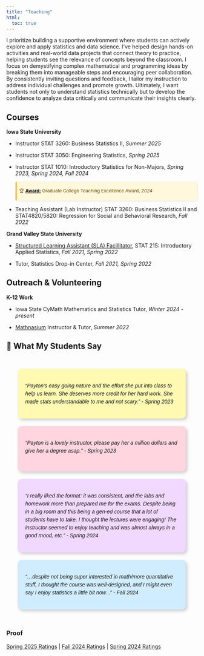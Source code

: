 ```yaml
---
title: "Teaching"
html:
  toc: true
---
```


I prioritize building a supportive environment where students can actively explore and apply statistics and data science. I've helped design hands-on activities and real-world data projects that connect theory to practice, helping students see the relevance of concepts beyond the classroom. I focus on demystifying complex mathematical and programming ideas by breaking them into manageable steps and encouraging peer collaboration. By consistently inviting questions and feedback, I tailor my instruction to address individual challenges and promote growth. Ultimately, I want students not only to understand statistics technically but to develop the confidence to analyze data critically and communicate their insights clearly.

## Courses

**Iowa State University**

-   Instructor STAT 3260: Business Statistics II, *Summer 2025*

-   Instructor STAT 3050: Engineering Statistics, *Spring 2025*

-   Instructor STAT 1010: Introductory Statistics for Non-Majors, *Spring 2023, Spring 2024, Fall 2024*

    ::: award-callout
    🏆 <a href="https://www.parchment.com/u/award/b921b767a82cfa38142d3f3f2f84f15d" target="_blank" rel="noopener noreferrer"><strong>Award:</strong></a> Graduate College Teaching Excellence Award, *2024*
    :::

    ```{=html}
    <style>
    .award-callout {
      background-color: #fff8dc;       /* Light warm background */
      border-left: 4px solid #f4c542; /* Bold colored bar on the left */
      padding: 0.25em 0.5em;
      margin: 0.2em 0;
      font-weight: 400;
      font-size: 0.85em;
      color: #6b4a00;
      border-radius: 4px;
      max-width: 500px;
      box-shadow: 1px 1px 5px rgba(0,0,0,0.1);
    }
    </style>
    ```

-   Teaching Assistant (Lab Instructor) STAT 3260: Business Statistics II and STAT4820/5820: Regression for Social and Behavioral Research, *Fall 2022*

**Grand Valley State University**

-   <a href="https://www.gvsu.edu/tutoring/about-sla-33.htm" target="_blank" rel="noopener noreferrer">Structured Learning Assistant (SLA) Facillitator</a>, STAT 215: Introductory Applied Statistics, *Fall 2021, Spring 2022*

-   Tutor, Statistics Drop-in Center, *Fall 2021, Spring 2022*

## Outreach & Volunteering

**K-12 Work**

-   Iowa State CyMath Mathematics and Statistics Tutor, *Winter 2024 - present*

<!-- -->

-   <a href="https://www.mathnasium.com/" target="_blank" rel="noopener noreferrer">Mathnasium</a> Instructor & Tutor, *Summer 2022*

## 📝 What My Students Say

`<link rel="stylesheet" href="https://cdnjs.cloudflare.com/ajax/libs/font-awesome/6.4.0/css/all.min.css"`{=html}

```{=html}
<style>
  .bulletin-board {
    background: url('corkboard-texture.jpg') no-repeat center center;
    background-size: cover;
    padding: 30px;
    border-radius: 12px;
    display: grid;
    grid-template-columns: repeat(auto-fit, minmax(240px, 1fr));
    gap: 20px;
    max-width: 100%;
    box-sizing: border-box;
  }

.note {
  padding: 20px;
  border-radius: 10px;
  box-shadow: 4px 4px 8px rgba(0,0,0,0.2);
  font-style: italic;
  position: relative;
  font-family: sans-serif;

  /* ✨ Wrapping & box behavior */
  word-wrap: break-word;
  overflow-wrap: break-word;
  white-space: normal;
  overflow: visible;
  height: auto;
  min-height: 120px;
  box-sizing: border-box;
  line-height: 1.5;
}


.note::before {
  content: "\f08d"; /* Font Awesome pushpin */
  font-family: "Font Awesome 6 Free";
  font-weight: 900;
  position: absolute;
  top: 4px;
  left: 4px;
  font-size: 18px;
  color: #b22222;
}

  /* 🎨 Sticky note colors */
  .note-yellow { background-color: #fff9b1; }
  .note-pink   { background-color: #ffd6e0; }
  .note-green  { background-color: #d1f7c4; }
  .note-blue   { background-color: #d0ecff; }
  .note-purple { background-color: #f0d8ff; }
  .note-orange { background-color: #ffe4b3; }
</style>
```

::::::: bulletin-board
::: {.note .note-yellow}
"Payton's easy going nature and the effort she put into class to help us learn. She deserves more credit for her hard work. She made stats understandable to me and not scary." - Spring 2023
:::

::: {.note .note-pink}
"Payton is a lovely instructor, please pay her a million dollars and give her a degree asap." - Spring 2023
:::

::: {.note .note-purple}
"I really liked the format: it was consistent, and the labs and homework more than prepared me for the exams. Despite being in a big room and this being a gen-ed course that a lot of students have to take, I thought the lectures were engaging! The instructor seemed to enjoy teaching and was almost always in a good mood, etc." - Spring 2024
:::

::: {.note .note-blue}
"...despite not being super interested in math/more quantitative stuff, I thought the course was well-designed, and I might even say I enjoy statistics a little bit now. ." - Fall 2024
:::
:::::::

### Proof

[Spring 2025 Ratings](2025_Springratings.pdf) \| [Fall 2024 Ratings](2024_Fallratings.pdf) \| [Spring 2024 Ratings](2024_Springratings.pdf)
